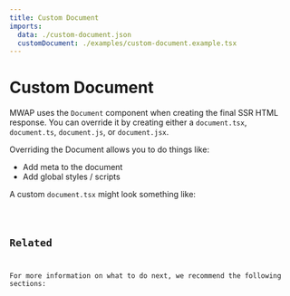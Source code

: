 ```yaml
---
title: Custom Document
imports:
  data: ./custom-document.json
  customDocument: ./examples/custom-document.example.tsx
---
```


# Custom Document

MWAP uses the `Document` component when creating the final SSR HTML response. You can override it by creating either a `document.tsx`, `document.ts`, `document.js`, or `document.jsx`.

Overriding the Document allows you to do things like:

- Add meta to the document
- Add global styles / scripts

A custom `document.tsx` might look something like:

<Code language="tsx" code={customDocument} />

## Related

For more information on what to do next, we recommend the following sections:

<ComponentsRenderer components={data.components} />
